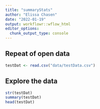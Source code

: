 ```yaml
---
title: "summaryStats"
author: "Elissa Chasen"
date: "2022-01-19"
output: workflowr::wflow_html
editor_options:
  chunk_output_type: console
---
```


## Repeat of open data

```r
testDat <- read.csv("data/testData.csv")
```

## Explore the data

```r
str(testDat)
summary(testDat)
head(testDat)
```

